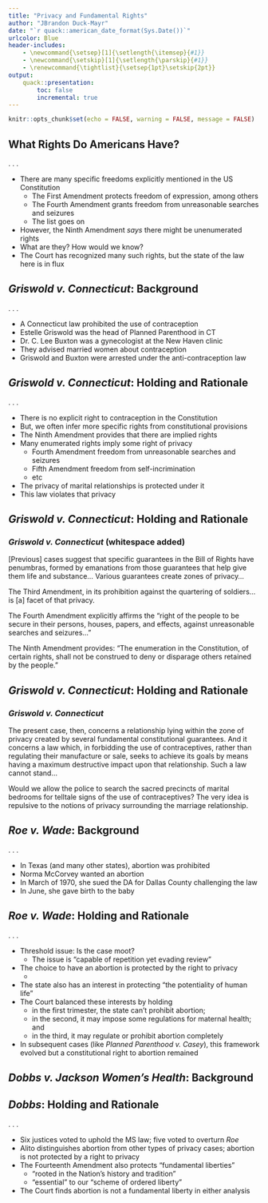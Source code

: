 ```yaml
---
title: "Privacy and Fundamental Rights"
author: "JBrandon Duck-Mayr"
date: "`r quack::american_date_format(Sys.Date())`"
urlcolor: Blue
header-includes:
    - \newcommand{\setsep}[1]{\setlength{\itemsep}{#1}}
    - \newcommand{\setskip}[1]{\setlength{\parskip}{#1}}
    - \renewcommand{\tightlist}{\setsep{1pt}\setskip{2pt}}
output:
    quack::presentation:
        toc: false
        incremental: true
---
```


```r
knitr::opts_chunk$set(echo = FALSE, warning = FALSE, message = FALSE)
```

## What Rights Do Americans Have?

. . .

- There are many specific freedoms explicitly mentioned in the US Constitution
  + The First Amendment protects freedom of expression, among others
  + The Fourth Amendment grants freedom from unreasonable searches and seizures
  + The list goes on
- However, the Ninth Amendment *says* there might be unenumerated rights
- What are they? How would we know?
- The Court has recognized many such rights, but the state of the law here is in flux

\onslide<6->{
\begin{block}{Ninth Amendment to the US Constitution}
The enumeration in the Constitution, of certain rights, shall not be construed to deny or disparage others retained by the people.
\end{block}
}

## *Griswold v. Connecticut*: Background

. . .

- A Connecticut law prohibited the use of contraception
- Estelle Griswold was the head of Planned Parenthood in CT
- Dr. C. Lee Buxton was a gynecologist at the New Haven clinic
- They advised married women about contraception
- Griswold and Buxton were arrested under the anti-contraception law

## *Griswold v. Connecticut*: Holding and Rationale

. . .

- There is no explicit right to contraception in the Constitution
- But, we often infer more specific rights from constitutional provisions
- The Ninth Amendment provides that there are implied rights
- Many enumerated rights imply some right of privacy
  + Fourth Amendment freedom from unreasonable searches and seizures
  + Fifth Amendment freedom from self-incrimination
  + etc
- The privacy of marital relationships is protected under it
- This law violates that privacy

<!-- lie "within the zone of privacy created by several fundamental constitutional guarantees" -->

## *Griswold v. Connecticut*: Holding and Rationale

::: {.block}
### *Griswold v. Connecticut* (whitespace added)
[Previous] cases suggest that specific guarantees in the Bill of Rights have penumbras, formed by emanations from those guarantees that help give them life and substance...
Various guarantees create zones of privacy...
<!-- The right of association contained in the penumbra of the First Amendment is one... -->
<!-- , as we have seen. -->

\vspace*{\baselineskip}

The Third Amendment, in its prohibition against the quartering of soldiers...
<!-- "in any house" in time of peace without the consent of the owner, -->
is [a] facet of that privacy.

\vspace*{\baselineskip}

The Fourth Amendment explicitly affirms the "right of the people to be secure in their persons, houses, papers, and effects, against unreasonable searches and seizures..."
<!-- The Fifth Amendment... -->
<!-- , in its Self-Incrimination Clause, -->
<!-- enables the citizen to create a zone of privacy which government may not force him to surrender to his detriment. -->

\vspace*{\baselineskip}

The Ninth Amendment provides: "The enumeration in the Constitution, of certain rights, shall not be construed to deny or disparage others retained by the people."
:::

## *Griswold v. Connecticut*: Holding and Rationale

::: {.block}
### *Griswold v. Connecticut*
The present case, then, concerns a relationship lying within the zone of privacy created by several fundamental constitutional guarantees.
And it concerns a law which, in forbidding the use of contraceptives, rather than regulating their manufacture or sale, seeks to achieve its goals by means having a maximum destructive impact upon that relationship.
Such a law cannot stand...

\vspace*{\baselineskip}

Would we allow the police to search the sacred precincts of marital bedrooms for telltale signs of the use of contraceptives? The very idea is repulsive to the notions of privacy surrounding the marriage relationship.
:::

## *Roe v. Wade*: Background

. . .

- In Texas (and many other states), abortion was prohibited
- Norma McCorvey wanted an abortion
- In March of 1970, she sued the DA for Dallas County challenging the law
- In June, she gave birth to the baby

## *Roe v. Wade*: Holding and Rationale

. . .

- Threshold issue: Is the case moot?
  + The issue is "capable of repetition yet evading review"
- The choice to have an abortion is protected by the right to privacy
  + \textcolor{gray}{(This is about the reasoning in \textit{Roe}, not current law!)}
- The state also has an interest in protecting "the potentiality of human life"
- The Court balanced these interests by holding
  + in the first trimester, the state can't prohibit abortion;
  + in the second, it may impose some regulations for maternal health; and
  + in the third, it may regulate or prohibit abortion completely
- In subsequent cases (like *Planned Parenthood v. Casey*), this framework evolved but a constitutional right to abortion remained

## *Dobbs v. Jackson Women's Health*: Background

\only<1-5>{
\begin{itemize}
\tightlist
\item<2-> The states developed a variety of abortion regulations
\item<3-> In 2018, Mississippi instituted a ban at 15 weeks
\item<4-> Jackson Women's Health was the only abortion provider in MS
\item<5-> They sued seeking an injunction against enforcing the law
\end{itemize}
}

\only<6>{
\begin{figure}
\centering
\includegraphics[width = 0.9\textwidth]{dobbs}
\end{figure}
}

\only<7>{
\begin{figure}
\centering
\includegraphics[width = 0.9\textwidth]{dobbs-draft}
\end{figure}
}

\only<8>{
\begin{figure}
\centering
\includegraphics[width = 0.9\textwidth]{leak-investigation}
\end{figure}
}

## *Dobbs*: Holding and Rationale

. . .

- Six justices voted to uphold the MS law; five voted to overturn *Roe*
- Alito distinguishes abortion from other types of privacy cases; abortion is not protected by a right to privacy
- The Fourteenth Amendment also protects "fundamental liberties"
  + "rooted in the Nation's history and tradition"
  + "essential" to our "scheme of ordered liberty"
- The Court finds abortion is not a fundamental liberty in either analysis
